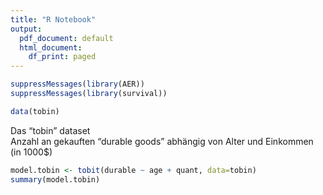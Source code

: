```yaml
---
title: "R Notebook"
output:
  pdf_document: default
  html_document:
    df_print: paged
---
```


```r
suppressMessages(library(AER))
suppressMessages(library(survival))

data(tobin)
```

  
Das "tobin" dataset  
Anzahl an gekauften "durable goods" abhängig von Alter und Einkommen (in 1000$)
```r
model.tobin <- tobit(durable ~ age + quant, data=tobin)
summary(model.tobin)
```

